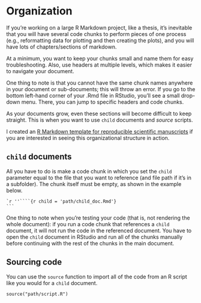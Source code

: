 # Organization

If you're working on a large R Markdown project, like a thesis, it's inevitable that you will have several code chunks to perform pieces of one process (e.g., reformatting data for plotting and then creating the plots), and you will have lots of chapters/sections of markdown.

At a minimum, you want to keep your chunks small and name them for easy troubleshooting.
Also, use headers at multiple levels, which makes it easier to navigate your document.

One thing to note is that you cannot have the same chunk names anywhere in your document or sub-documents; this will throw an error. 
If you go to the bottom left-hand corner of your .Rmd file in RStudio, you'll see a small drop-down menu. 
There, you can jump to specific headers and code chunks.

As your documents grow, even these sections will become difficult to keep straight. 
This is when you want to use `child` documents and *source* scripts.

I created an [R Markdown template for reproducible scientific manuscripts](https://github.com/hollzzar/manuscript-template) if you are interested in seeing this organizational structure in action.

## `child` documents

All you have to do is make a code chunk in which you set the `child` parameter equal to the file that you want to reference (and file path if it's in a subfolder). 
The chunk itself must be empty, as shown in the example below.

````
`r ''````{r child = 'path/child_doc.Rmd'}
```
````

One thing to note when you're testing your code (that is, not rendering the whole document): if you run a code chunk that references a `child` document, it will not run the code in the referenced document.
You have to open the `child` document in RStudio and run all of the chunks manually before continuing with the rest of the chunks in the main document.

## Sourcing code {#source}

You can use the `source` function to import all of the code from an R script like you would for a `child` document.

```
source("path/script.R")
```
